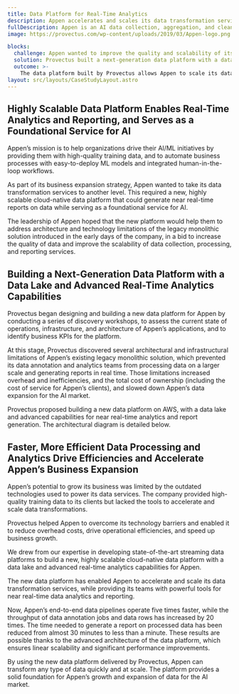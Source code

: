 ```yaml
---
title: Data Platform for Real-Time Analytics
description: Appen accelerates and scales its data transformation services for machine learning, and generates reports 30x faster on its new, cloud-native data platform.
fullDescription: Appen is an AI data collection, aggregation, and cleaning company that provides high-quality training data for organizations that build effective AI systems. In 2020, Appen integrated Figure Eight, a human-in-the-loop AI/ML-powered platform for data transformation, to boost the efficiency of transforming text, images, audio, and video data into customized high-quality training data.
image: https://provectus.com/wp-content/uploads/2019/03/Appen-logo.png

blocks:
  challenge: Appen wanted to improve the quality and scalability of its data collection, processing, and reporting workflows by building a new data platform for real-time analytics on AWS. The platform will replace the legacy monolithic solution that was introduced in the company’s early days, to ensure faster data processing and reporting.
  solution: Provectus built a next-generation data platform with a data lake and real-time analytics capabilities. Data pipelines incorporating Apache Kafka, Amazon S3, and Amazon ECS were hooked up to the AWS Glue-based data lake and Amazon Athena for report generation. Apache Kafka was used as a central hub to handle microservices and databases.
  outcome: >-
    The data platform built by Provectus allows Appen to scale its data processing and reporting pipelines while enabling near real-time data analytics. The platform has helped Appen to accelerate data processing by 5x, increase the volume of data jobs handled per hour by 20x, and reduce the time needed to report on data by 30x.
layout: src/layouts/CaseStudyLayout.astro
---
```


## Highly Scalable Data Platform Enables Real-Time Analytics and Reporting, and Serves as a Foundational Service for AI

Appen’s mission is to help organizations drive their AI/ML initiatives by providing them with high-quality training data, and to automate business processes with easy-to-deploy ML models and integrated human-in-the-loop workflows.

As part of its business expansion strategy, Appen wanted to take its data transformation services to another level. This required a new, highly scalable cloud-native data platform that could generate near real-time reports on data while serving as a foundational service for AI.

The leadership of Appen hoped that the new platform would help them to address architecture and technology limitations of the legacy monolithic solution introduced in the early days of the company, in a bid to increase the quality of data and improve the scalability of data collection, processing, and reporting services.

## Building a Next-Generation Data Platform with a Data Lake and Advanced Real-Time Analytics Capabilities

Provectus began designing and building a new data platform for Appen by conducting a series of discovery workshops, to assess the current state of operations, infrastructure, and architecture of Appen’s applications, and to identify business KPIs for the platform.

At this stage, Provectus discovered several architectural and infrastructural limitations of Appen’s existing legacy monolithic solution, which prevented its data annotation and analytics teams from processing data on a larger scale and generating reports in real time. Those limitations increased overhead and inefficiencies, and the total cost of ownership (including the cost of service for Appen’s clients), and slowed down Appen’s data expansion for the AI market.

Provectus proposed building a new data platform on AWS, with a data lake and advanced capabilities for near real-time analytics and report generation. The architectural diagram is detailed below.

## Faster, More Efficient Data Processing and Analytics Drive Efficiencies and Accelerate Appen’s Business Expansion

Appen’s potential to grow its business was limited by the outdated technologies used to power its data services. The company provided high-quality training data to its clients but lacked the tools to accelerate and scale data transformations.

Provectus helped Appen to overcome its technology barriers and enabled it to reduce overhead costs, drive operational efficiencies, and speed up business growth.

We drew from our expertise in developing state-of-the-art streaming data platforms to build a new, highly scalable cloud-native data platform with a data lake and advanced real-time analytics capabilities for Appen.

The new data platform has enabled Appen to accelerate and scale its data transformation services, while providing its teams with powerful tools for near real-time data analytics and reporting.

Now, Appen’s end-to-end data pipelines operate five times faster, while the throughput of data annotation jobs and data rows has increased by 20 times. The time needed to generate a report on processed data has been reduced from almost 30 minutes to less than a minute. These results are possible thanks to the advanced architecture of the data platform, which ensures linear scalability and significant performance improvements.

By using the new data platform delivered by Provectus, Appen can transform any type of data quickly and at scale. The platform provides a solid foundation for Appen’s growth and expansion of data for the AI market.
